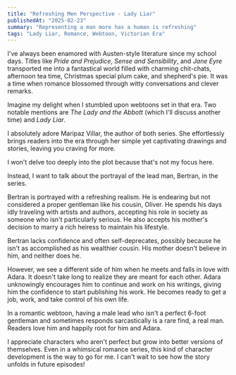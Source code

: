 ```yaml
---
title: "Refreshing Men Perspective - Lady Liar"
publishedAt: "2025-02-23"
summary: "Representing a man more has a human is refreshing"
tags: "Lady Liar, Romance, Webtoon, Victorian Era"
---
```

I've always been enamored with Austen-style literature since my school days. Titles like _Pride and Prejudice_, _Sense and Sensibility_, and _Jane Eyre_ transported me into a fantastical world filled with charming chit-chats, afternoon tea time, Christmas special plum cake, and shepherd's pie. It was a time when romance blossomed through witty conversations and clever remarks.

Imagine my delight when I stumbled upon webtoons set in that era. Two notable mentions are _The Lady and the Abbott_ (which I'll discuss another time) and _Lady Liar_.

I absolutely adore Maripaz Villar, the author of both series. She effortlessly brings readers into the era through her simple yet captivating drawings and stories, leaving you craving for more.

I won't delve too deeply into the plot because that's not my focus here.

Instead, I want to talk about the portrayal of the lead man, Bertran, in the series.

Bertran is portrayed with a refreshing realism. He is endearing but not considered a proper gentleman like his cousin, Oliver. He spends his days idly traveling with artists and authors, accepting his role in society as someone who isn't particularly serious. He also accepts his mother's decision to marry a rich heiress to maintain his lifestyle.

Bertran lacks confidence and often self-deprecates, possibly because he isn't as accomplished as his wealthier cousin. His mother doesn't believe in him, and neither does he.

However, we see a different side of him when he meets and falls in love with Adara. It doesn't take long to realize they are meant for each other. Adara unknowingly encourages him to continue and work on his writings, giving him the confidence to start publishing his work. He becomes ready to get a job, work, and take control of his own life.

In a romantic webtoon, having a male lead who isn't a perfect 6-foot gentleman and sometimes responds sarcastically is a rare find, a real man. Readers love him and happily root for him and Adara.

I appreciate characters who aren't perfect but grow into better versions of themselves. Even in a whimsical romance series, this kind of character development is the way to go for me. I can't wait to see how the story unfolds in future episodes!
